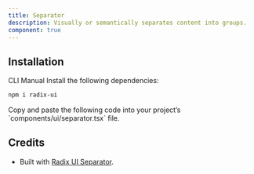 ```yaml
---
title: Separator
description: Visually or semantically separates content into groups.
component: true
---
```


<ExamplePreview path="separator/default" />

## Installation

<Tabs defaultValue="cli">

<TabsList>
  <TabsTrigger value="cli">CLI</TabsTrigger>
  <TabsTrigger value="manual">Manual</TabsTrigger>
</TabsList>

<TabsContent value="cli">
  <CliCommands name="separator" />
</TabsContent>

<TabsContent value="manual">    
<Steps>

<Step>
Install the following dependencies:

```bash
npm i radix-ui
```

</Step>

<Step>
Copy and paste the following code into your project’s `components/ui/separator.tsx` file.

<ComponentPreview name="separator" />

</Step>

</Steps>

</TabsContent>

</Tabs>

## Credits

- Built with [Radix UI Separator](https://www.radix-ui.com/primitives/docs/components/separator).

